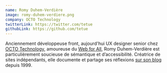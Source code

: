 ```yaml
---
name: Romy Duhem-Verdière
image: romy-duhem-verdiere.png
company: OCTO Technology
twitterLink: https://twitter.com/tetue
githubLink: https://github.com/tetue
---
```


Anciennement développeuse front, aujourd'hui UX designer senior chez
[OCTO Technology](https://www.octo.com/), amoureuse du
[Web for All](https://www.w3.org/Consortium/mission#principles), Romy
Duhem-Verdière est particulièrement soucieuse de sémantique et d’accessibilité.
Créatrice de sites indépendants, elle documente et partage ses réflexions
[sur son blog](http://romy.tetue.net/) depuis 1999.
